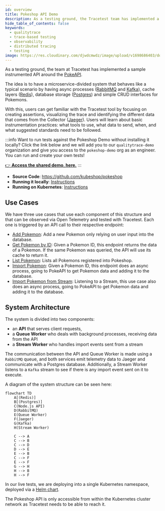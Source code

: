 ```yaml
---
id: overview
title: Pokeshop API Demo
description: As a testing ground, the Tracetest team has implemented a sample API instrumented with OpenTelemetry around the PokeAPI. The reason is to provide a microservice-based system that contains message queues, cache layers, databases, and CRUD operations.
hide_table_of_contents: false
keywords:
  - qualitytrace
  - trace-based testing
  - observability
  - distributed tracing
  - testing
image: https://res.cloudinary.com/djwdcmwdz/image/upload/v1698686403/docs/Blog_Thumbnail_14_rsvkmo.jpg
---
```


As a testing ground, the team at Tracetest has implemented a sample instrumented API around the [PokeAPI](https://pokeapi.co/).

The idea is to have a microservice-divided system that behaves like a typical scenario by having async processes ([RabbitMQ](https://www.rabbitmq.com/) and [Kafka](https://kafka.apache.org/)), cache layers ([Redis](https://redis.io/)), database storage ([Postgres](https://www.postgresql.org/)) and simple CRUD interfaces for Pokemons.

With this, users can get familiar with the Tracetest tool by focusing on creating assertions, visualizing the trace and identifying the different data that comes from the Collector ([Jaeger](https://www.jaegertracing.io/)). Users will learn about basic instrumentation practices: what tools to use, what data to send, when, and what suggested standards need to be followed.

:::info
Want to run tests against the Pokeshop Demo without installing it locally? Click the link below and we will add you to our `qualitytrace-demo` organization and give you access to the `pokeshop-demo` org as an engineer. You can run and create your own tests!

[👉 **Access the shared demo, here.**](https://app.qualitytrace.io/organizations/ttorg_2179a9cd8ba8dfa5/invites/invite_760904a64b4b9dc9/accept)
:::

- **Source Code**: https://github.com/kubeshop/pokeshop
- **Running it locally**: [Instructions](https://github.com/kubeshop/pokeshop/blob/master/docs/installing.md#run-it-locally)
- **Running on Kubernetes**: [Instructions](https://github.com/kubeshop/pokeshop/blob/master/docs/installing.md#run-on-a-kubernetes-cluster)

## Use Cases

We have three use cases that use each component of this structure and that can be observed via Open Telemetry and tested with Tracetest. Each one is triggered by an API call to their respective endpoint:

- [Add Pokemon](/live-examples/pokeshop/use-cases/add-pokemon): Add a new Pokemon only relying on user input into the database.
- [Get Pokemon by ID](/live-examples/pokeshop/use-cases/get-pokemon-by-id): Given a Pokemon ID, this endpoint returns the data of a Pokemon. If the same Pokemon was queried, the API will use its cache to return it.
- [List Pokemon](/live-examples/pokeshop/use-cases/list-pokemon): Lists all Pokemons registered into Pokeshop.
- [Import Pokemon](/live-examples/pokeshop/use-cases/import-pokemon): Given a Pokemon ID, this endpoint does an async process, going to PokeAPI to get Pokemon data and adding it to the database.
- [Import Pokemon from Stream](/live-examples/pokeshop/use-cases/import-pokemon-from-stream): Listening to a Stream, this use case also does an async process, going to PokeAPI to get Pokemon data and adding it to the database.

## System Architecture

The system is divided into two components:

- an **API** that serves client requests,
- a **Queue Worker** who deals with background processes, receiving data from the API
- a **Stream Worker** who handles import events sent from a stream

The communication between the API and Queue Worker is made using a `RabbitMQ` queue, and both services emit telemetry data to Jaeger and communicate with a Postgres database. Additionally, a Stream Worker listens to a `Kafka` stream to see if there is any import event sent on it to execute.

A diagram of the system structure can be seen here:

```mermaid
flowchart TD
    A[(Redis)]
    B[(Postgres)]
    C(Node.js API)
    D(RabbitMQ)
    E(Queue Worker)
    F(Jaeger)
    G(Kafka)
    H(Stream Worker)

    C --> A
    C --> B
    C --> D
    D --> E
    E --> B
    C --> F
    E --> F
    G --> H
    H --> B
    H --> F
```

In our live tests, we are deploying into a single Kubernetes namespace, deployed via a [Helm chart](https://github.com/kubeshop/pokeshop/blob/master/docs/installing.md#run-on-a-kubernetes-cluster).

The Pokeshop API is only accessible from within the Kubernetes cluster network as Tracetest needs to be able to reach it.
